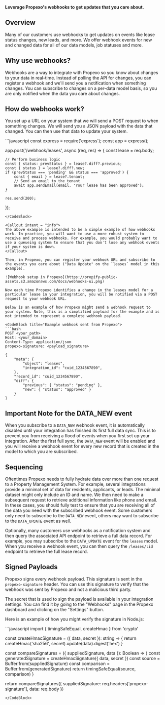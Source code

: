 **Leverage Propexo's webhooks to get updates that you care about.**

## Overview 

Many of our customers use webhooks to get updates on events like lease status changes, new leads, and more. We offer webhook events for new and changed data for all of our data models, job statuses and more.

## Why use webhooks?

Webhooks are a way to integrate with Propexo so you know about changes to your data in real-time. Instead of polling the API for changes, you can register a webhook and we'll send you a notification when something changes. You can subscribe to changes on a per-data model basis, so you are only notified when the data you care about changes.

## How do webhooks work?

You set up a URL on your system that we will send a POST request to when something changes. We will send you a JSON payload with the data that changed. You can then use that data to update your system.

<CodeBlock title="Example route (in YOUR system) to receive webhook">
```javascript
const express = require('express');
const app = express();

app.post('/webhook/leases', async (req, res) => {
    const lease = req.body;

    // Perform business logic
    const { status: prevStatus } = lease?.diff?.previous;
    const { status } = lease?.diff?.new;
    if (prevStatus === 'pending' && status === 'approved') {
        const { email } = lease?.tenant;
        // Send an email to the tenant
        await app.sendEmail(email, 'Your lease has been approved');
    }

    res.send(200);
});
```
</CodeBlock>

<Callout intent = "info">
The above example is intended to be a simple example of how webhooks work. In practice, you will want to use a more robust system to receive and process webhooks. For example, you would probably want to use a queueing system to ensure that you don't lose any webhook events if your system is down.
</Callout>

Then, in Propexo, you can register your webhook URL and subscribe to the events you care about ("Data Update" on the `leases` model in this example).

![Webhook setup in Propexo](https://propify-public-assets.s3.amazonaws.com/docs/webhooks-ui.png)

Now each time Propexo identifies a change in the leases model for a particular lease in your integration, you will be notified via a POST request to your webhook URL.

Below is an example of how Propexo might send a webhook request to your system. Note, this is a simplified payload for the example and is not intended to represent a complete webhook payload.

<CodeBlock title="Example webhook sent from Propexo">
```bash 
POST <your_path>
Host: <your_domain>
Content-Type: application/json
propexo-signature: <payload_signature>

{
    "meta": {
        "object": "leases",
        "integration_id": "cuid_1234567890",
    },
    "record_id": "cuid_1234567890",
    "diff": {
        "previous": { "status": "pending" },
        "new": { "status": "approved" }
    }
}
```
</CodeBlock>

## Important Note for the DATA_NEW event

When you subscribe to a `DATA_NEW` webhook event, it is automatically disabled until your integration has finished its first full data sync. This is to prevent you from receiving a flood of events when you first set up your integration. After the first full sync, the `DATA_NEW` event will be enabled and you will receive a webhook event for every new record that is created in the model to which you are subscribed.

## Sequencing
Oftentimes Propexo needs to fully hydrate data over more than one request to a Property Management System. For example, several integrations provide a minimal set of data for residents, applicants, or leads. The minimal dataset might only include an ID and name. We then need to make a subsequent request to retrieve additional information like phone and email. In these cases, you should fully test to ensure that you are receiving all of the data you need with the subscribed webhook event. Some customers only need to subscribe to the `DATA_NEW` event, others may want to subscribe to the `DATA_UPDATE` event as well.

Optionally, many customers use webhooks as a notification system and then query the associated API endpoint to retrieve a full data record. For example, you may subscribe to the `DATA_UPDATE` event for the `leases` model. When you receive a webhook event, you can then query the `/leases/:id` endpoint to retrieve the full lease record.

## Signed Payloads

Propexo signs every webhook payload. This signature is sent in the `propexo-signature` header. You can use this signature to verify that the webhook was sent by Propexo and not a malicious third party.

The secret that is used to sign the payload is available in your integration settings. You can find it by going to the "Webhooks" page in the Propexo dashboard and clicking on the "Settings" button.

Here is an example of how you might verify the signature in Node.js:

<CodeBlock title = "Example signature verification">
```javascript 
import { timingSafeEqual, createHmac } from 'crypto'

const createHmacSignature = ({ data, secret }): string => {
  return createHmac('sha256', secret).update(data).digest('hex')
}

const compareSignatures = ({ suppliedSignature, data }): Boolean => {
  const generatedSignature = createHmacSignature({ data, secret })
  const source = Buffer.from(suppliedSignature)
  const comparison = Buffer.from(generatedSignature)
  return timingSafeEqual(source, comparison)
}

return compareSignatures({ suppliedSignature: req.headers['propexo-signature'], data: req.body })
```
</CodeBlock>
